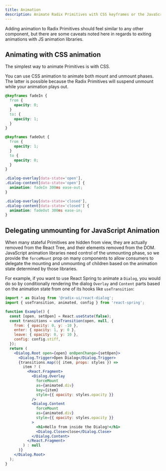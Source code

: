 ```yaml
---
title: Animation
description: Animate Radix Primitives with CSS keyframes or the JavaScript animation library of your choice.
---
```


Adding animation to Radix Primitives should feel similar to any other component, but there are some caveats noted here in regards to exiting animations with JS animation libraries.

## Animating with CSS animation

The simplest way to animate Primitives is with CSS.

You can use CSS animation to animate both mount and unmount phases. The latter is possible because the Radix Primitives will suspend unmount while your animation plays out.

```css
@keyframes fadeIn {
  from {
    opacity: 0;
  }
  to: {
    opacity: 1;
  }
}

@keyframes fadeOut {
  from {
    opacity: 1;
  }
  to {
    opacity: 0;
  }
}

.dialog-overlay[data-state='open'],
.dialog-content[data-state='open'] {
  animation: fadeIn 300ms ease-out;
}

.dialog-overlay[data-state='closed'],
.dialog-content[data-state='closed'] {
  animation: fadeOut 300ms ease-in;
}
```

## Delegating unmounting for JavaScript Animation

When many stateful Primitives are hidden from view, they are actually removed from the React Tree, and their elements removed from the DOM. JavaScript animation libraries need control of the unmounting phase, so we provide the `forceMount` prop on many components to allow consumers to delegate the mounting and unmounting of children based on the animation state determined by those libraries.

For example, if you want to use React Spring to animate a `Dialog`, you would do so by conditionally rendering the dialog `Overlay` and `Content` parts based on the animation state from one of its hooks like `useTransition`:

```jsx
import * as Dialog from '@radix-ui/react-dialog';
import { useTransition, animated, config } from 'react-spring';

function Example() {
  const [open, setOpen] = React.useState(false);
  const transitions = useTransition(open, null, {
    from: { opacity: 0, y: -10 },
    enter: { opacity: 1, y: 0 },
    leave: { opacity: 0, y: 10 },
    config: config.stiff,
  });
  return (
    <Dialog.Root open={open} onOpenChange={setOpen}>
      <Dialog.Trigger>Open Dialog</Dialog.Trigger>
      {transitions.map(({ item, props: styles }) =>
        item ? (
          <React.Fragment>
            <Dialog.Overlay
              forceMount
              as={animated.div}
              key={item}
              style={{ opacity: styles.opacity }}
            />
            <Dialog.Content
              forceMount
              as={animated.div}
              style={{ opacity: styles.opacity }}
            >
              <h1>Hello from inside the Dialog!</h1>
              <Dialog.Close>close</Dialog.Close>
            </Dialog.Content>
          </React.Fragment>
        ) : null
      )}
    </Dialog.Root>
  );
}
```
